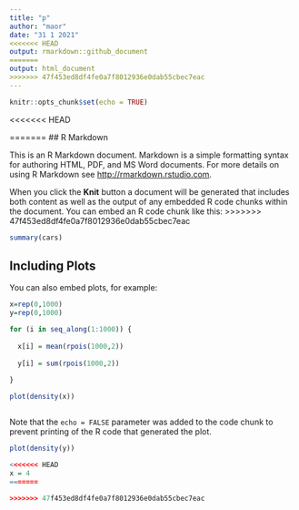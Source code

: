 ```yaml
---
title: "p"
author: "maor"
date: "31 1 2021"
<<<<<<< HEAD
output: rmarkdown::github_document
=======
output: html_document
>>>>>>> 47f453ed8df4fe0a7f8012936e0dab55cbec7eac
---
```


```r
knitr::opts_chunk$set(echo = TRUE)
```

<<<<<<< HEAD

=======
## R Markdown

This is an R Markdown document. Markdown is a simple formatting syntax for authoring HTML, PDF, and MS Word documents. For more details on using R Markdown see <http://rmarkdown.rstudio.com>.

When you click the **Knit** button a document will be generated that includes both content as well as the output of any embedded R code chunks within the document. You can embed an R code chunk like this:
>>>>>>> 47f453ed8df4fe0a7f8012936e0dab55cbec7eac

```r
summary(cars)
```

## Including Plots

You can also embed plots, for example:

```r
x=rep(0,1000)
y=rep(0,1000)

for (i in seq_along(1:1000)) {
  
  x[i] = mean(rpois(1000,2))
  
  y[i] = sum(rpois(1000,2))
  
}

plot(density(x))



```

Note that the `echo = FALSE` parameter was added to the code chunk to prevent printing of the R code that generated the plot.

```r


plot(density(y))

<<<<<<< HEAD
x = 4
=======

>>>>>>> 47f453ed8df4fe0a7f8012936e0dab55cbec7eac
```

